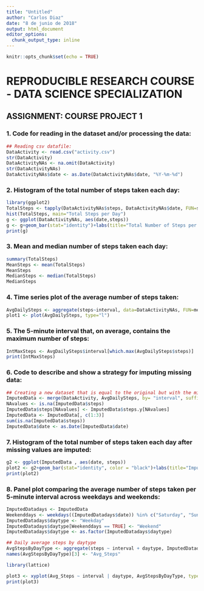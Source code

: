 ---
title: "Untitled"
author: "Carlos Diaz"
date: "8 de junio de 2018"
output: html_document
editor_options: 
  chunk_output_type: inline
---

```{r setup, include=FALSE}
knitr::opts_chunk$set(echo = TRUE)
```

# REPRODUCIBLE RESEARCH COURSE - DATA SCIENCE SPECIALIZATION
## ASSIGNMENT: COURSE PROJECT 1  

### 1. Code for reading in the dataset and/or processing the data: 

```{r}
## Reading csv datafile: 
DataActivity <- read.csv("activity.csv")
str(DataActivity)
DataActivityNAs <- na.omit(DataActivity)
str(DataActivityNAs)
DataActivityNAs$date <- as.Date(DataActivityNAs$date, "%Y-%m-%d")
```

### 2. Histogram of the total number of steps taken each day:

```{r}
library(ggplot2)
TotalSteps <- tapply(DataActivityNAs$steps, DataActivityNAs$date, FUN=sum)
hist(TotalSteps, main="Total Steps per Day")
g <- ggplot(DataActivityNAs, aes(date,steps))
g <- g+geom_bar(stat="identity")+labs(title="Total Number of Steps per Day", x= "Date", y="Number of Steps")
print(g)
```

### 3. Mean and median number of steps taken each day:

```{r}
summary(TotalSteps)
MeanSteps <- mean(TotalSteps)
MeanSteps
MedianSteps <- median(TotalSteps)
MedianSteps
```
### 4. Time series plot of the average number of steps taken:
```{r}
AvgDailySteps <- aggregate(steps~interval, data=DataActivityNAs, FUN=mean)
plot1 <- plot(AvgDailySteps, type="l")
```


### 5. The 5-minute interval that, on average, contains the maximum number of steps:

```{r}
IntMaxSteps <- AvgDailySteps$interval[which.max(AvgDailySteps$steps)]
print(IntMaxSteps)  
```

### 6. Code to describe and show a strategy for imputing missing data:

```{r}
## Creating a new dataset that is equal to the original but with the missing data filled in. 
ImputedData <- merge(DataActivity, AvgDailySteps, by= "interval", suffixes = c("", ".y"))
NAvalues <- is.na(ImputedData$steps)
ImputedData$steps[NAvalues] <- ImputedData$steps.y[NAvalues]
ImputedData <- ImputedData[, c(1:3)]
sum(is.na(ImputedData$steps))
ImputedData$date <- as.Date(ImputedData$date)
```

### 7. Histogram of the total number of steps taken each day after missing values are imputed:

```{r}
g2 <- ggplot(ImputedData , aes(date, steps))
plot2 <- g2+geom_bar(stat="identity", color = "black")+labs(title="Imputed Total Number of Steps Taken per Day", x="Date", y="Daily Steps")
print(plot2)
```

### 8. Panel plot comparing the average number of steps taken per 5-minute interval across weekdays and weekends:

```{r}
ImputedDatadays <- ImputedData
Weekenddays <- weekdays((ImputedDatadays$date)) %in% c("Saturday", "Sunday")
ImputedDatadays$daytype <- "Weekday"
ImputedDatadays$daytype[Weekenddays == TRUE] <- "Weekend"
ImputedDatadays$daytype <- as.factor(ImputedDatadays$daytype)

## Daily average steps by daytype
AvgStepsByDayType <- aggregate(steps ~ interval + daytype, ImputedDatadays, mean)
names(AvgStepsByDayType)[3] <- "Avg_Steps"

library(lattice)

plot3 <- xyplot(Avg_Steps ~ interval | daytype, AvgStepsByDayType, type="l", layout=c(1,2), main = "Weekend vs Weekday Average Number of Steps", xlab="5 min Interval", ylab="Avg Steps taken")
print(plot3)
```
